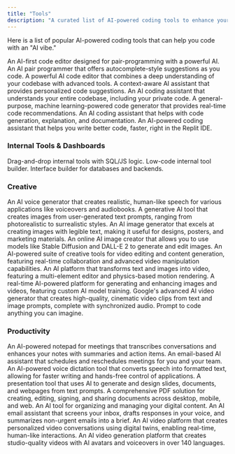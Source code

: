 ```yaml
---
title: "Tools"
description: "A curated list of AI-powered coding tools to enhance your development workflow."
---
```


Here is a list of popular AI-powered coding tools that can help you code with an "AI vibe."

<CardGroup cols={2}>
  <Card title="Cursor" icon="link" href="https://cursor.sh/">
    An AI-first code editor designed for pair-programming with a powerful AI.
  </Card>
  <Card title="GitHub Copilot" icon="link" href="https://github.com/features/copilot">
    An AI pair programmer that offers autocomplete-style suggestions as you code.
  </Card>
  <Card title="Windsurf" icon="link" href="https://windsurf.com/">
    A powerful AI code editor that combines a deep understanding of your codebase with advanced tools.
  </Card>
  <Card title="Tabnine" icon="link" href="https://www.tabnine.com/">
    A context-aware AI assistant that provides personalized code suggestions.
  </Card>
  <Card title="Sourcegraph Cody" icon="link" href="https://sourcegraph.com/cody">
    An AI coding assistant that understands your entire codebase, including your private code.
  </Card>
  <Card title="Amazon CodeWhisperer" icon="link" href="https://aws.amazon.com/codewhisperer/">
    A general-purpose, machine learning-powered code generator that provides real-time code recommendations.
  </Card>
  <Card title="AskCodi" icon="link" href="https://www.askcodi.com/">
    An AI coding assistant that helps with code generation, explanation, and documentation.
  </Card>
  <Card title="Replit" icon="link" href="https://replit.com">
    An AI-powered coding assistant that helps you write better code, faster, right in the Replit IDE.
  </Card>
</CardGroup>

### Internal Tools & Dashboards

<CardGroup cols={2}>
  <Card title="Retool" icon="link" href="https://retool.com">
    Drag-and-drop internal tools with SQL/JS logic.
  </Card>
  <Card title="UI Bakery" icon="link" href="https://uibakery.io">
    Low-code internal tool builder.
  </Card>
  <Card title="Jet Admin" icon="link" href="https://www.jetadmin.io/">
    Interface builder for databases and backends.
  </Card>
</CardGroup>

### Creative

<CardGroup cols={2}>
  <Card title="ElevenLabs" icon="link" href="https://elevenlabs.io">
    An AI voice generator that creates realistic, human-like speech for various applications like voiceovers and audiobooks.
  </Card>
  <Card title="Midjourney" icon="link" href="https://www.midjourney.com">
    A generative AI tool that creates images from user-generated text prompts, ranging from photorealistic to surrealistic styles.
  </Card>
  <Card title="Ideogram" icon="link" href="https://ideogram.ai">
    An AI image generator that excels at creating images with legible text, making it useful for designs, posters, and marketing materials.
  </Card>
  <Card title="Playground" icon="link" href="https://playground.com">
    An online AI image creator that allows you to use models like Stable Diffusion and DALL-E 2 to generate and edit images.
  </Card>
  <Card title="Runway" icon="link" href="https://runwayml.com">
    An AI-powered suite of creative tools for video editing and content generation, featuring real-time collaboration and advanced video manipulation capabilities.
  </Card>
  <Card title="Kling" icon="link" href="https://www.klingai.com">
    An AI platform that transforms text and images into video, featuring a multi-element editor and physics-based motion rendering.
  </Card>
  <Card title="Krea" icon="link" href="https://www.krea.ai">
    A real-time AI-powered platform for generating and enhancing images and videos, featuring custom AI model training.
  </Card>
  <Card title="Veo3" icon="link" href="https://veo3.ai">
    Google's advanced AI video generator that creates high-quality, cinematic video clips from text and image prompts, complete with synchronized audio.
  </Card>
  <Card title="Figma Make" icon="link" href="https://www.figma.com/">
    Prompt to code anything you can imagine.
  </Card>
</CardGroup>

### Productivity

<CardGroup cols={2}>
  <Card title="Granola AI" icon="link" href="https://www.granola.ai">
    An AI-powered notepad for meetings that transcribes conversations and enhances your notes with summaries and action items.
  </Card>
  <Card title="Howie" icon="link" href="https://howie.ai">
    An email-based AI assistant that schedules and reschedules meetings for you and your team.
  </Card>
  <Card title="Wispr Flow" icon="link" href="https://wisprflow.ai">
    An AI-powered voice dictation tool that converts speech into formatted text, allowing for faster writing and hands-free control of applications.
  </Card>
  <Card title="Gamma" icon="link" href="https://www.gamma.app">
    A presentation tool that uses AI to generate and design slides, documents, and webpages from text prompts.
  </Card>
  <Card title="Adobe Acrobat" icon="link" href="https://www.adobe.com">
    A comprehensive PDF solution for creating, editing, signing, and sharing documents across desktop, mobile, and web.
  </Card>
  <Card title="Cubby" icon="link" href="https://cubby.nyc">
    An AI tool for organizing and managing your digital content.
  </Card>
  <Card title="Cora" icon="link" href="https://cora.computer">
    An AI email assistant that screens your inbox, drafts responses in your voice, and summarizes non-urgent emails into a brief.
  </Card>
  <Card title="Tavus AI" icon="link" href="https://www.tavus.io">
    An AI video platform that creates personalized video conversations using digital twins, enabling real-time, human-like interactions.
  </Card>
  <Card title="Synthesia" icon="link" href="https://synthesia.io">
    An AI video generation platform that creates studio-quality videos with AI avatars and voiceovers in over 140 languages.
  </Card>
</CardGroup>